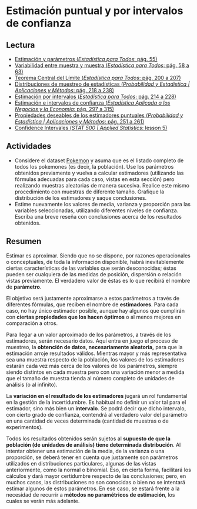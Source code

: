 # Estimación puntual y por intervalos de confianza

## Lectura

- [Estimación y parámetros (_Estadística para Todos_: pág. 55)](https://drive.google.com/file/d/1oe0BDy9U1l-H54Ry_mkVC5hxGE-Z5rGm/view?usp=share_link)
- [Variabilidad entre muestra y muestra (_Estadística para Todos_: pág. 58 a 63)](https://drive.google.com/file/d/1oe0BDy9U1l-H54Ry_mkVC5hxGE-Z5rGm/view?usp=share_link)
- [Teorema Central del Límite (_Estadística para Todos_: pág. 200 a 207)](https://drive.google.com/file/d/1oe0BDy9U1l-H54Ry_mkVC5hxGE-Z5rGm/view?usp=share_link)
- [Distribuciones de muestreo de estadísticas (_Probabilidad y Estadística | Aplicaciones y Métodos_: pág. 218 a 238)](https://drive.google.com/file/d/1VCLbf-N79MIcStIe35XzL5NF-DTGENo_/view?usp=share_link)
- [Estimación por intervalos (_Estadística para Todos_: pág. 214 a 228)](https://drive.google.com/file/d/1oe0BDy9U1l-H54Ry_mkVC5hxGE-Z5rGm/view?usp=share_link)
- [Estimación e intervalos de confianza (_Estadística Aplicada a los Negocios y la Economía_: pág. 297 a 315)](https://drive.google.com/file/d/1FX-LDq_MY3dD6UkhpktQVN6iDgNKug0N/view?usp=share_link)
- [Propiedades deseables de los estimadores puntuales (_Probabilidad y Estadística | Aplicaciones y Métodos_: pág. 251 a 261)](https://drive.google.com/file/d/1VCLbf-N79MIcStIe35XzL5NF-DTGENo_/view?usp=share_link)
- [Confidence Intervales (_STAT 500 | Applied Statistics_: lesson 5)](https://online.stat.psu.edu/stat500/lesson/5)
    
## Actividades

- Considere el dataset [Pokemon](https://drive.google.com/drive/folders/1Lprg5DfAXRnUcmYi5TdzfpKIzQ49ITuq?usp=share_link) y asuma que es el listado completo de todos los pokemones (es decir, la población). Use los parámetros obtenidos previamente y vuelva a calcular estimadores (utilizando las fórmulas adecuadas para cada caso, vistas en esta sección) pero realizando muestras aleatorias de manera sucesiva. Realice este mismo procedimiento con muestras de diferente tamaño. Grafique la distribución de los estimadores y saque conclusiones.
- Estime nuevamente los valores de media, varianza y proporción para las variables seleccionadas, utilizando diferentes niveles de confianza. Escriba una breve reseña con conclusiones acerca de los resultados obtenidos.

## Resumen

Estimar es aproximar. Siendo que no se dispone, por razones operacionales o conceptuales, de toda la información disponible, habrá inevitablemente ciertas características de las variables que serán desconocidas; éstas pueden ser cualquiera de las medidas de posición, dispersión o relación vistas previamente. El verdadero valor de éstas es lo que recibirá el nombre de **parámetro**. 

El objetivo será justamente aproximarse a estos parámetros a través de diferentes fórmulas, que reciben el nombre de **estimadores**. Para cada caso, no hay único estimador posible, aunque hay algunos que cumplirán con **ciertas propiedades que los hacen óptimos** o al menos mejores en comparación a otros.

Para llegar a un valor aproximado de los parámetros, a través de los estimadores, serán necesario datos. Aquí entra en juego el proceso de muestreo, la **obtención de datos, necesariamente aleatoria,** para que la estimación arroje resultados válidos. Mientras mayor y más representativa sea una muestra respecto de la población, los valores de los estimadores estarán cada vez más cerca de los valores de los parámetros, siempre siendo distintos en cada muestra pero con una variación menor a medida que el tamaño de muestra tienda al número completo de unidades de análisis (o al infinito).

La **variación en el resultado de los estimadores** jugará un rol fundamental en la gestión de la incertidumbre. Es habitual no definir un valor tal para el estimador, sino más bien un **intervalo**. Se podrá decir que dicho intervalo, con cierto grado de confianza, contendrá al verdadero valor del parámetro en una cantidad de veces determinada (cantidad de muestras o de experimentos).

Todos los resultados obtenidos serán sujetos al **supuesto de que la población (de unidades de análisis) tiene determinada distribución**. Al intentar obtener una estimación de la media, de la varianza o una proporción, se deberá tener en cuenta que justamente son parámetros utilizados en distribuciones particulares, algunas de las vistas anteriormente, como la normal o binomial. Eso, en cierta forma, facilitará los cálculos y dará mayor certidumbre respecto de las conclusiones; pero, en muchos casos, las distribuciones no son conocidas o bien no se intentará estimar algunos de estos parámetros. En ese caso, se estará frente a la necesidad de recurrir a **métodos no paramétricos de estimación**, los cuales se verán más adelante.


